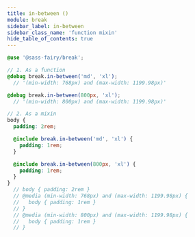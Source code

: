 ```yaml
---
title: in-between ()
module: break
sidebar_label: in-between
sidebar_class_name: 'function mixin'
hide_table_of_contents: true
---
```


<DocPage fieldName="in-between" fieldType="function" spec={Spec} />

```scss
@use '@sass-fairy/break';

// 1. As a function
@debug break.in-between('md', 'xl');
  // '(min-width: 768px) and (max-width: 1199.98px)'

@debug break.in-between(800px, 'xl');
  // '(min-width: 800px) and (max-width: 1199.98px)'

// 2. As a mixin
body {
  padding: 2rem;

  @include break.in-between('md', 'xl') {
    padding: 1rem;
  }

  @include break.in-between(800px, 'xl') {
    padding: 1rem;
  }
}
  // body { padding: 2rem }
  // @media (min-width: 768px) and (max-width: 1199.98px) {
  //   body { padding: 1rem }
  // }
  // @media (min-width: 800px) and (max-width: 1199.98px) {
  //   body { padding: 1rem }
  // }
```
